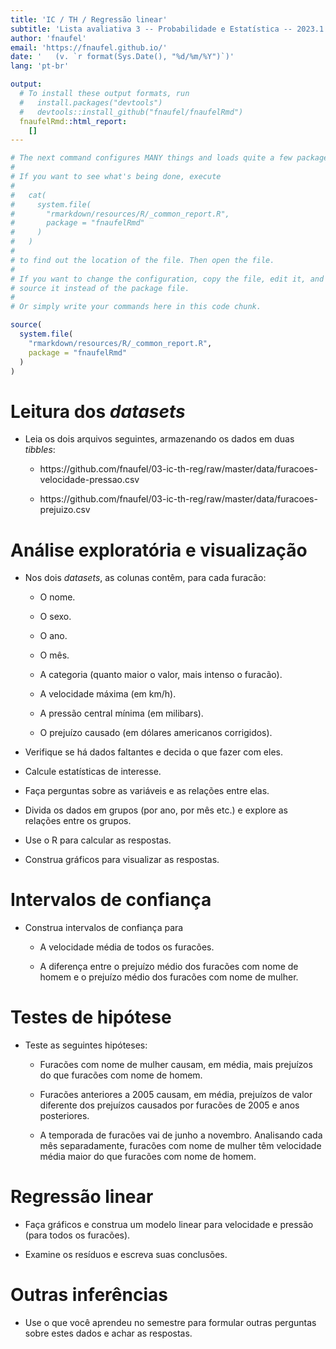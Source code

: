 ```yaml
---
title: 'IC / TH / Regressão linear'
subtitle: 'Lista avaliativa 3 -- Probabilidade e Estatística -- 2023.1'
author: 'fnaufel'
email: 'https://fnaufel.github.io/'
date: '   (v. `r format(Sys.Date(), "%d/%m/%Y")`)'
lang: 'pt-br'

output: 
  # To install these output formats, run
  #   install.packages("devtools")
  #   devtools::install_github("fnaufel/fnaufelRmd")
  fnaufelRmd::html_report:
    []
---
```


```r
# The next command configures MANY things and loads quite a few packages.
# 
# If you want to see what's being done, execute 
# 
#   cat(
#     system.file(
#       "rmarkdown/resources/R/_common_report.R", 
#       package = "fnaufelRmd"
#     )
#   )
# 
# to find out the location of the file. Then open the file.
# 
# If you want to change the configuration, copy the file, edit it, and
# source it instead of the package file. 
# 
# Or simply write your commands here in this code chunk.

source(
  system.file(
    "rmarkdown/resources/R/_common_report.R",
    package = "fnaufelRmd"
  )
)
```


# Leitura dos *datasets*

* Leia os dois arquivos seguintes, armazenando os dados em duas *tibbles*:

  * https://github.com/fnaufel/03-ic-th-reg/raw/master/data/furacoes-velocidade-pressao.csv

  * https://github.com/fnaufel/03-ic-th-reg/raw/master/data/furacoes-prejuizo.csv
   

# Análise exploratória e visualização

* Nos dois *datasets*, as colunas contêm, para cada furacão:

  * O nome.
  
  * O sexo.
  
  * O ano.
  
  * O mês.
  
  * A categoria (quanto maior o valor, mais intenso o furacão).
  
  * A velocidade máxima (em km/h).
  
  * A pressão central mínima (em milibars).
  
  * O prejuízo causado (em dólares americanos corrigidos).
  
* Verifique se há dados faltantes e decida o que fazer com eles.

* Calcule estatísticas de interesse.

* Faça perguntas sobre as variáveis e as relações entre elas. 

* Divida os dados em grupos (por ano, por mês etc.) e explore as relações entre os grupos.

* Use o R para calcular as respostas.

* Construa gráficos para visualizar as respostas.


# Intervalos de confiança

* Construa intervalos de confiança para

  * A velocidade média de todos os furacões.
  
  * A diferença entre o prejuízo médio dos furacões com nome de homem e o prejuízo médio dos furacões com nome de mulher.


# Testes de hipótese

* Teste as seguintes hipóteses:

  * Furacões com nome de mulher causam, em média, mais prejuízos do que furacões com nome de homem.
  
  * Furacões anteriores a $2005$ causam, em média, prejuízos de valor diferente dos prejuízos causados por furacões de $2005$ e anos posteriores. 
  
  * A temporada de furacões vai de junho a novembro. Analisando cada mês separadamente, furacões com nome de mulher têm velocidade média maior do que furacões com nome de homem.
  

# Regressão linear

* Faça gráficos e construa um modelo linear para velocidade e pressão (para todos os furacões).
  
* Examine os resíduos e escreva suas conclusões.


# Outras inferências

* Use o que você aprendeu no semestre para formular outras perguntas sobre estes dados e achar as respostas.


<div style='height: 200px'></div>
